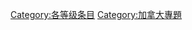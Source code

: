 {{catmore1|[[Wikipedia:加拿大专题|Wikipedia:加拿大专题]]}}
{{Articles by Quality|topic=加拿大|project=加拿大|format=toc}}
{{emptycat}}
{{portal box|加拿大}}
[[Category:各等级条目|Category:各等级条目]]
[[Category:加拿大專題|Category:加拿大專題]]